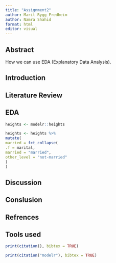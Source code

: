 ```yaml
---
title: "Assignment2"
author: Marit Rygg Fredheim
author: Namra Shahid
format: html
editor: visual
---
```


## Abstract

How we can use EDA (Explanatory Data Analysis).

## Introduction

## Literature Review

## EDA

```r
heights <- modelr::heights
```

```r
heights <- heights %>%
mutate(
married = fct_collapse(
.f = marital,
married = "married",
other_level = "not-married"
)
)
```

## Discussion

## Conslusion

## Refrences

## Tools used

```r
print(citation(), bibtex = TRUE)
```

```r
print(citation("modelr"), bibtex = TRUE)
```
